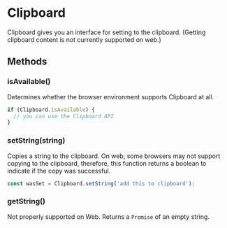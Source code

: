 
<Meta title="APIs|Clipboard" />

# Clipboard

Clipboard gives you an interface for setting to the clipboard. (Getting
clipboard content is not currently supported on web.)

## Methods

### isAvailable()

Determines whether the browser environment supports Clipboard at all.

```js
if (Clipboard.isAvailable) {
  // you can use the Clipboard API
}
```

### setString(string)

Copies a string to the clipboard. On web, some browsers may not support copying
to the clipboard, therefore, this function returns a boolean to indicate if the
copy was successful.

```js
const wasSet = Clipboard.setString('add this to clipboard');
```

<Preview withSource='none'>
  <Story name="setString">
    <Stories.setString />
  </Story>
</Preview>

### getString()

Not properly supported on Web. Returns a `Promise` of an empty string.
